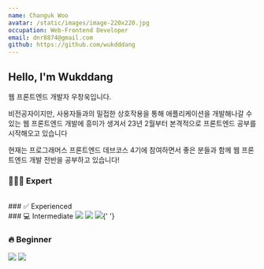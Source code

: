 ```yaml
---
name: Changuk Woo
avatar: /static/images/image-220x220.jpg
occupation: Web-Frontend Developer
email: dnr8874@gmail.com
github: https://github.com/wukdddang
---
```


## Hello, I'm Wukddang

웹 프론트엔드 개발자 우창욱입니다.

비전공자이지만, 사용자들과의 밀접한 상호작용을 통해 애플리케이션을 개발해나갈 수 있는 웹 프론트엔드 개발에 흥미가 생겨서 23년 2월부터 본격적으로 프론트엔드 공부를 시작해오고 있습니다

현재는 프로그래머스 프론트엔드 데브코스 4기에 참여하면서 좋은 분들과 함께 웹 프론트엔드 개발 전반을 공부하고 있습니다!
### 👨🏻‍🎓 Expert

<br />
### ✅ Experienced

<br />
### 💻 Intermediate
<img src="https://img.shields.io/badge/HTML5-E34F26?style=flat&logo=HTML5&logoColor=white" /> <img src="https://img.shields.io/badge/CSS3-1572B6?style=flat&logo=css3&logoColor=white" /> <img src="https://img.shields.io/badge/Javascript-F7DF1E?style=flat&logo=Javascript&logoColor=white" />{' '}

### 🔥 Beginner

<img src="https://img.shields.io/badge/Typescript-3178C6?style=flat-square&logo=Typescript&logoColor=white" /> <img src="https://img.shields.io/badge/React-61DAFB?style=flat&logo=react&logoColor=white" />

